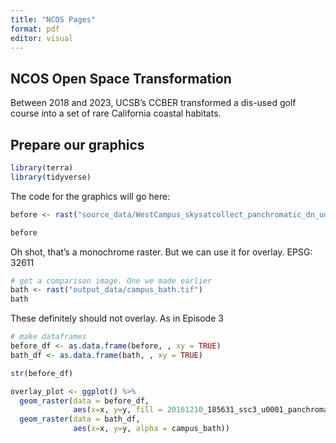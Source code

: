 ```yaml
---
title: "NCOS Pages"
format: pdf
editor: visual
---
```


## NCOS Open Space Transformation

Between 2018 and 2023, UCSB's CCBER transformed a dis-used golf course into a set of rare California coastal habitats.

## Prepare our graphics

```r
library(terra)
library(tidyverse)
```

The code for the graphics will go here:

```r
before <- rast("source_data/WestCampus_skysatcollect_panchromatic_dn_udm2/files/20161210_185631_ssc3_u0001_panchromatic_dn_clip.tif")

before
```

Oh shot, that's a monochrome raster. But we can use it for overlay. EPSG: 32611

```r
# get a comparison image. One we made earlier
bath <- rast("output_data/campus_bath.tif")
bath
```

These definitely should not overlay. As in Episode 3

```r
# make dataframes
before_df <- as.data.frame(before, , xy = TRUE)
bath_df <- as.data.frame(bath, , xy = TRUE)

str(before_df)

```

```r
overlay_plot <- ggplot() %>%
  geom_raster(data = before_df, 
              aes(x=x, y=y, fill = 20161210_185631_ssc3_u0001_panchromatic_dn_clip))+ 
  geom_raster(data = bath_df, 
              aes(x=x, y=y, alpha = campus_bath))
```
